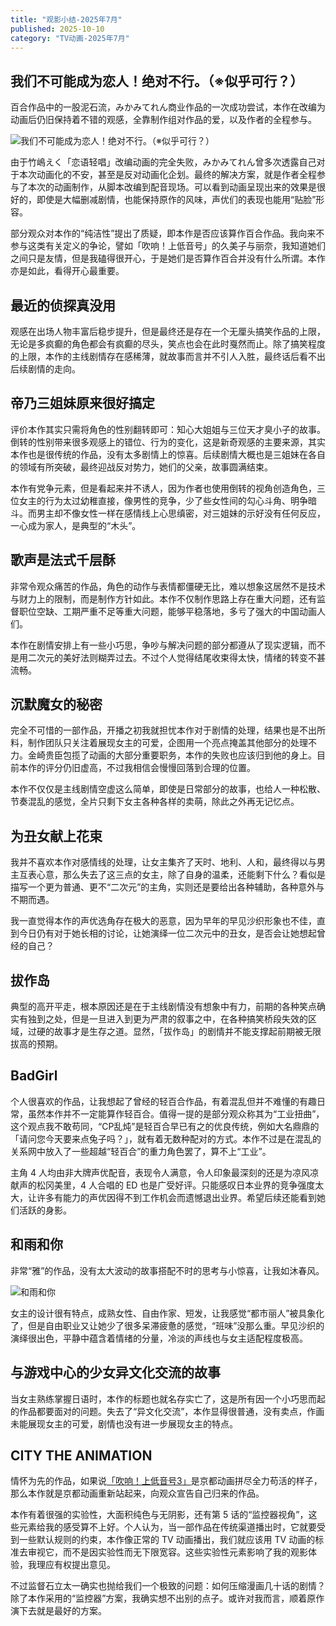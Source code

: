 ```yaml
---
title: "观影小结-2025年7月"
published: 2025-10-10
category: "TV动画-2025年7月"
---
```


## 我们不可能成为恋人！绝对不行。（※似乎可行？）

百合作品中的一股泥石流，みかみてれん商业作品的一次成功尝试，本作在改编为动画后仍旧保持着不错的观感，全靠制作组对作品的爱，以及作者的全程参与。

![我们不可能成为恋人！绝对不行。（※似乎可行？）](https://blog-static.xeonzilla.top/img/anime_impressions_july2025/01.avif "我们不可能成为恋人！绝对不行。（※似乎可行？）")

由于竹嶋えく「恋语轻唱」改编动画的完全失败，みかみてれん曾多次透露自己对于本次动画化的不安，甚至是反对动画化企划。最终的解决方案，就是作者全程参与了本次的动画制作，从脚本改编到配音现场。可以看到动画呈现出来的效果是很好的，即使是大幅删减剧情，也能保持原作的风味，声优们的表现也能用“贴脸”形容。

部分观众对本作的“纯洁性”提出了质疑，即本作是否应该算作百合作品。我向来不参与这类有关定义的争论，譬如「吹响！上低音号」的久美子与丽奈，我知道她们之间只是友情，但是我磕得很开心，于是她们是否算作百合并没有什么所谓。本作亦是如此，看得开心最重要。

## 最近的侦探真没用

观感在出场人物丰富后稳步提升，但是最终还是存在一个无厘头搞笑作品的上限，无论是多疯癫的角色都会有疯癫的尽头，笑点也会在此时戛然而止。除了搞笑程度的上限，本作的主线剧情存在感稀薄，就故事而言并不引人入胜，最终话后看不出后续剧情的走向。

## 帝乃三姐妹原来很好搞定

评价本作其实只需将角色的性别翻转即可：知心大姐姐与三位天才臭小子的故事。倒转的性别带来很多观感上的错位、行为的变化，这是新奇观感的主要来源，其实本作也是很传统的作品，没有太多剧情上的惊喜。后续剧情大概也是三姐妹在各自的领域有所突破，最终迎战反对势力，她们的父亲，故事圆满结束。

本作有党争元素，但是看起来并不诱人，因为作者也使用倒转的视角创造角色，三位女主的行为太过幼稚直接，像男性的竞争，少了些女性间的勾心斗角、明争暗斗。而男主却不像女性一样在感情线上心思缜密，对三姐妹的示好没有任何反应，一心成为家人，是典型的“木头”。

## 歌声是法式千层酥

非常令观众痛苦的作品，角色的动作与表情都僵硬无比，难以想象这居然不是技术与财力上的限制，而是制作方针如此。本作不仅制作思路上存在重大问题，还有监督职位空缺、工期严重不足等重大问题，能够平稳落地，多亏了强大的中国动画人们。

本作在剧情安排上有一些小巧思，争吵与解决问题的部分都遵从了现实逻辑，而不是用二次元的美好法则糊弄过去。不过个人觉得结尾收束得太快，情绪的转变不甚流畅。

## 沉默魔女的秘密

完全不可惜的一部作品，开播之初我就担忧本作对于剧情的处理，结果也是不出所料，制作团队只关注着展现女主的可爱，企图用一个亮点掩盖其他部分的处理不力。金崎贵臣包揽了动画的大部分重要职务，本作的失败也应该归到他的身上。目前本作的评分仍旧虚高，不过我相信会慢慢回落到合理的位置。

本作不仅仅是主线剧情空虚这么简单，即使是日常部分的故事，也给人一种松散、节奏混乱的感觉，全片只剩下女主各种各样的卖萌，除此之外再无记忆点。

## 为丑女献上花束

我并不喜欢本作对感情线的处理，让女主集齐了天时、地利、人和，最终得以与男主互表心意，那么失去了这三点的女主，除了自身的温柔，还能剩下什么？看似是描写一个更为普通、更不“二次元”的主角，实则还是要给出各种辅助，各种意外与不期而遇。

我一直觉得本作的声优选角存在极大的恶意，因为早年的早见沙织形象也不佳，直到今日仍有对于她长相的讨论，让她演绎一位二次元中的丑女，是否会让她想起曾经的自己？

## 拔作岛

典型的高开平走，根本原因还是在于主线剧情没有想象中有力，前期的各种笑点确实有独到之处，但是一旦进入到更为严肃的叙事之中，在各种搞笑桥段失效的区域，过硬的故事才是生存之道。显然，「拔作岛」的剧情并不能支撑起前期被无限拔高的预期。

## BadGirl

个人很喜欢的作品，让我想起了曾经的轻百合作品，有着混乱但并不难懂的有趣日常，虽然本作并不一定能算作轻百合。值得一提的是部分观众称其为“工业扭曲”，这个观点我不敢苟同，“CP乱炖”是轻百合早已有之的优良传统，例如大名鼎鼎的「请问您今天要来点兔子吗？」，就有着无数种配对的方式。本作不过是在混乱的关系网中放入了一些超越“轻百合”的重力角色罢了，算不上“工业”。

主角 4 人均由非大牌声优配音，表现令人满意，令人印象最深刻的还是为凉风凉献声的松冈美里，4 人合唱的 ED 也是广受好评。只能感叹日本业界的竞争强度太大，让许多有能力的声优因得不到工作机会而遗憾退出业界。希望后续还能看到她们活跃的身影。

## 和雨和你

非常“雅”的作品，没有太大波动的故事搭配不时的思考与小惊喜，让我如沐春风。

![和雨和你](https://blog-static.xeonzilla.top/img/anime_impressions_july2025/02.avif "和雨和你")

女主的设计很有特点，成熟女性、自由作家、短发，让我感觉“都市丽人”被具象化了，但是自由职业又让她少了很多呆滞疲惫的感觉，“班味”没那么重。早见沙织的演绎很出色，平静中蕴含着情绪的分量，冷淡的声线也与女主适配程度极高。

## 与游戏中心的少女异文化交流的故事

当女主熟练掌握日语时，本作的标题也就名存实亡了，这是所有因一个小巧思而起的作品都要面对的问题。失去了“异文化交流”，本作显得很普通，没有卖点，作画未能展现女主的可爱，剧情也没有进一步展现女主的特点。

## CITY THE ANIMATION

情怀为先的作品，如果说[「吹响！上低音号3」](/posts/sound_euphonium_season3/)是京都动画拼尽全力苟活的样子，那么本作就是京都动画重新站起来，向观众宣告自己归来的作品。

本作有着很强的实验性，大面积纯色与无阴影，还有第 5 话的“监控器视角”，这些元素给我的感受算不上好。个人认为，当一部作品在传统渠道播出时，它就要受到一些默认规则的约束，本作像正常的 TV 动画播出，我们就应该用 TV 动画的标准去审视它，而不是因实验性而无下限宽容。这些实验性元素影响了我的观影体验，我理应有权提出意见。

不过监督石立太一确实也抛给我们一个极致的问题：如何压缩漫画几十话的剧情？除了本作采用的“监控器”方案，我确实想不出别的点子。或许对我而言，顺着原作演下去就是最好的方案。
